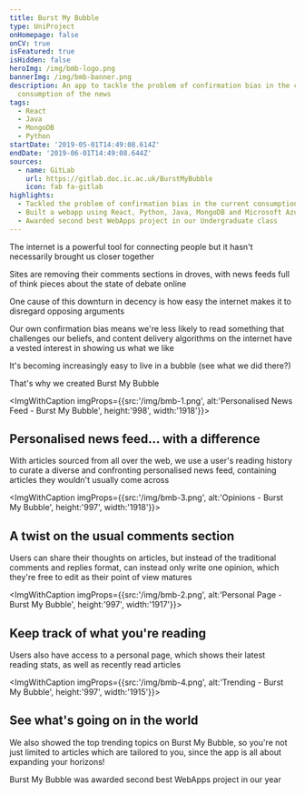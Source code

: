 ```yaml
---
title: Burst My Bubble
type: UniProject
onHomepage: false
onCV: true
isFeatured: true
isHidden: false
heroImg: /img/bmb-logo.png
bannerImg: /img/bmb-banner.png
description: An app to tackle the problem of confirmation bias in the current
  consumption of the news
tags:
  - React
  - Java
  - MongoDB
  - Python
startDate: '2019-05-01T14:49:08.614Z'
endDate: '2019-06-01T14:49:08.644Z'
sources:
  - name: GitLab
    url: https://gitlab.doc.ic.ac.uk/BurstMyBubble
    icon: fab fa-gitlab
highlights:
  - Tackled the problem of confirmation bias in the current consumption of news
  - Built a webapp using React, Python, Java, MongoDB and Microsoft Azure
  - Awarded second best WebApps project in our Undergraduate class
---
```


The internet is a powerful tool for connecting people but it hasn't necessarily brought us closer together

Sites are removing their comments sections in droves, with news feeds full of think pieces about the state of debate online

One cause of this downturn in decency is how easy the internet makes it to disregard opposing arguments

Our own confirmation bias means we're less likely to read something that challenges our beliefs, and content delivery algorithms on the internet have a vested interest in showing us what we like

It's becoming increasingly easy to live in a bubble (see what we did there?)

That's why we created <Accent>Burst My Bubble</Accent>

<ImgWithCaption imgProps={{src:'/img/bmb-1.png', alt:'Personalised News Feed - Burst My Bubble', height:'998', width:'1918'}}>

## Personalised news feed... with a difference

With articles sourced from all over the web, we use a user's reading history to curate a diverse and confronting personalised news feed, containing articles they wouldn't usually come across

</ImgWithCaption>

<ImgWithCaption imgProps={{src:'/img/bmb-3.png', alt:'Opinions - Burst My Bubble', height:'997', width:'1918'}}>

## A twist on the usual comments section

Users can share their thoughts on articles, but instead of the traditional comments and replies format, can instead only write one opinion, which they're free to edit as their point of view matures

</ImgWithCaption>

<ImgWithCaption imgProps={{src:'/img/bmb-2.png', alt:'Personal Page - Burst My Bubble', height:'997', width:'1917'}}>

## Keep track of what you're reading

Users also have access to a personal page, which shows their latest reading stats, as well as recently read articles

</ImgWithCaption>

<ImgWithCaption imgProps={{src:'/img/bmb-4.png', alt:'Trending - Burst My Bubble', height:'997', width:'1915'}}>

## See what's going on in the world

We also showed the top trending topics on Burst My Bubble, so you're not just limited to articles which are tailored to you, since the app is all about expanding your horizons!

</ImgWithCaption>

Burst My Bubble was awarded second best WebApps project in our year
